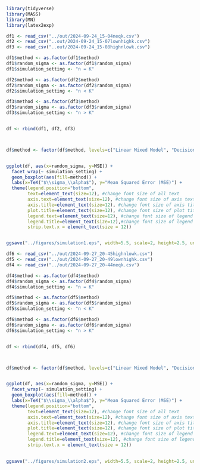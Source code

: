 


```r
library(tidyverse)
library(MASS)
library(MN)
library(latex2exp)
```

```r
df1 <- read_csv("../out/2024-09-24_15-04neqk.csv")
df2 <- read_csv("..out/2024-09-24_15-07lownhighk.csv")
df3 <- read_csv("..out/2024-09-24_15-08highnlowk.csv")
```



```r

df1$method <- as.factor(df1$method)
df1$random_sigma <- as.factor(df1$random_sigma)
df1$simulation_setting <- "n = K"

df2$method <- as.factor(df2$method)
df2$random_sigma <- as.factor(df2$random_sigma)
df2$simulation_setting <- "n < K"

df3$method <- as.factor(df3$method)
df3$random_sigma <- as.factor(df3$random_sigma)
df3$simulation_setting <- "n > K"


df <- rbind(df1, df2, df3)



df$method <- factor(df$method, levels=c("Linear Mixed Model", "Decision Tree", "Random Forest", "Weighted Sum-of-Trees"))


ggplot(df, aes(x=random_sigma, y=MSE)) +
  facet_wrap(~ simulation_setting) + 
  geom_boxplot(aes(fill=method)) +
  labs(x=TeX("$\\sigma_\\alpha$"), y="Mean Squared Error (MSE)") + 
  theme(legend.position="bottom", 
        text=element_text(size=12), #change font size of all text
        axis.text=element_text(size=12), #change font size of axis text
        axis.title=element_text(size=12), #change font size of axis titles
        plot.title=element_text(size=12), #change font size of plot title
        legend.text=element_text(size=12), #change font size of legend text
        legend.title=element_text(size=12),#change font size of legend title  
        strip.text.x = element_text(size = 12))


ggsave("../figures/simulation1.eps", width=5.5, scale=2, height=2.5, units="in", dpi="retina")

```




```r

df6 <- read_csv("../out/2024-09-27_20-45highnlowk.csv")
df5 <- read_csv("../out/2024-09-27_20-49lownhighk.csv")
df4 <- read_csv("../out/2024-09-27_20-44neqk.csv")
```



```r

df4$method <- as.factor(df4$method)
df4$random_sigma <- as.factor(df4$random_sigma)
df4$simulation_setting <- "n = K"

df5$method <- as.factor(df5$method)
df5$random_sigma <- as.factor(df5$random_sigma)
df5$simulation_setting <- "n < K"

df6$method <- as.factor(df6$method)
df6$random_sigma <- as.factor(df6$random_sigma)
df6$simulation_setting <- "n > K"


df <- rbind(df4, df5, df6)



df$method <- factor(df$method, levels=c("Linear Mixed Model", "Decision Tree", "Random Forest", "Weighted Sum-of-Trees"))


ggplot(df, aes(x=random_sigma, y=MSE)) +
  facet_wrap(~ simulation_setting) + 
  geom_boxplot(aes(fill=method)) +
  labs(x=TeX("$\\sigma_\\alpha$"), y="Mean Squared Error (MSE)") + 
  theme(legend.position="bottom", 
        text=element_text(size=12), #change font size of all text
        axis.text=element_text(size=12), #change font size of axis text
        axis.title=element_text(size=12), #change font size of axis titles
        plot.title=element_text(size=12), #change font size of plot title
        legend.text=element_text(size=12), #change font size of legend text
        legend.title=element_text(size=12), #change font size of legend title  
        strip.text.x = element_text(size = 12)) 

  
ggsave("../figures/simulation2.eps", width=5.5, scale=2, height=2.5, units="in", dpi="retina")

```








